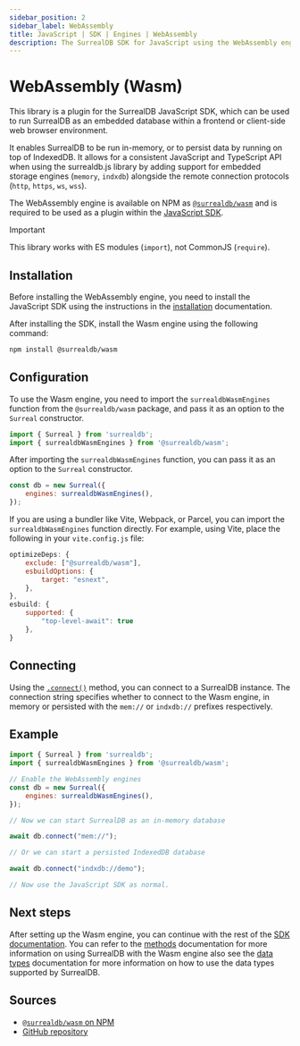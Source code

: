 ```yaml
---
sidebar_position: 2
sidebar_label: WebAssembly
title: JavaScript | SDK | Engines | WebAssembly
description: The SurrealDB SDK for JavaScript using the WebAssembly engine.
---
```


# WebAssembly (Wasm)

This library is a plugin for the SurrealDB JavaScript SDK, which can be used to run SurrealDB as an embedded database within a frontend or client-side web browser environment.

It enables SurrealDB to be run in-memory, or to persist data by running on top of IndexedDB. It allows for a consistent JavaScript and TypeScript API when using the surrealdb.js library by adding support for embedded storage engines (`memory`, `indxdb`) alongside the remote connection protocols (`http`, `https`, `ws`, `wss`).

The WebAssembly engine is available on NPM as [`@surrealdb/wasm`](https://npmjs.com/package/@surrealdb/wasm) and is required to be used as a plugin within the [JavaScript SDK](https://npmjs.com/package/surrealdb).

> [!IMPORTANT]
> This library works with ES modules (`import`), not CommonJS (`require`).

## Installation

Before installing the WebAssembly engine, you need to install the JavaScript SDK using the instructions in the [installation](/docs/sdk/javascript/installation) documentation. 

After installing the SDK, install the Wasm engine using the following command:

```bash title="Install"
npm install @surrealdb/wasm
```

## Configuration

To use the Wasm engine, you need to import the `surrealdbWasmEngines` function from the `@surrealdb/wasm` package, and pass it as an option to the `Surreal` constructor.

```js
import { Surreal } from 'surrealdb';
import { surrealdbWasmEngines } from '@surrealdb/wasm';
```

After importing the `surrealdbWasmEngines` function, you can pass it as an option to the `Surreal` constructor. 

```js
const db = new Surreal({
    engines: surrealdbWasmEngines(),
});
```

If you are using a bundler like Vite, Webpack, or Parcel, you can import the `surrealdbWasmEngines` function directly. For example, using Vite, place the following in your `vite.config.js` file:

```js title="vite.config.js"
optimizeDeps: {
    exclude: ["@surrealdb/wasm"],
    esbuildOptions: {
        target: "esnext",
    },
},
esbuild: {
    supported: {
        "top-level-await": true
    },
}
```

## Connecting 

Using the [`.connect()`](https://surrealdb.com/docs/sdk/javascript/methods/connect) method, you can connect to a SurrealDB instance. The connection string specifies whether to connect to the Wasm engine, in memory or persisted with the `mem://` or `indxdb://` prefixes respectively.

## Example

```js title="index.js"
import { Surreal } from 'surrealdb';
import { surrealdbWasmEngines } from '@surrealdb/wasm';

// Enable the WebAssembly engines
const db = new Surreal({
    engines: surrealdbWasmEngines(),
});

// Now we can start SurrealDB as an in-memory database

await db.connect("mem://");

// Or we can start a persisted IndexedDB database

await db.connect("indxdb://demo");

// Now use the JavaScript SDK as normal.
```

## Next steps

After setting up the Wasm engine, you can continue with the rest of the [SDK documentation](/docs/sdk/javascript/core). You can refer to the [methods](/docs/sdk/javascript/methods) documentation for more information on using SurrealDB with the Wasm engine also see the [data types](/docs/sdk/javascript/data-types) documentation for more information on how to use the data types supported by SurrealDB.

## Sources

- [`@surrealdb/wasm` on NPM](https://npmjs.com/package/@surrealdb/wasm)
- [GitHub repository](https://github.com/surrealdb/surrealdb.wasm)
